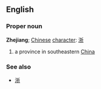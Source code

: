 ==English==
===Proper noun===
'''Zhejiang'''; [[Chinese]] [[character]]: [[浙]]
#a province in southeastern [[China]]

===See also===
*[[浙]]